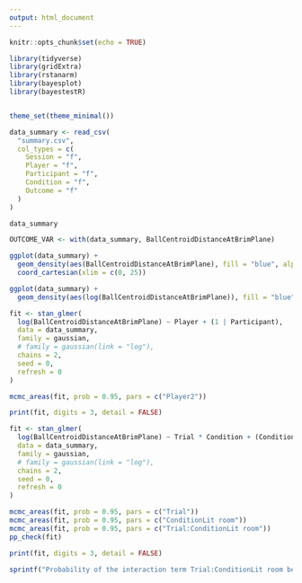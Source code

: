 ---
output: html_document
---

```{r setup, include=FALSE}
knitr::opts_chunk$set(echo = TRUE)

library(tidyverse)
library(gridExtra)
library(rstanarm)
library(bayesplot)
library(bayestestR)


theme_set(theme_minimal())

data_summary <- read_csv(
  "summary.csv",
  col_types = c(
    Session = "f",
    Player = "f",
    Participant = "f",
    Condition = "f",
    Outcome = "f"
  )
)

data_summary

OUTCOME_VAR <- with(data_summary, BallCentroidDistanceAtBrimPlane)
```

```{r}
ggplot(data_summary) +
  geom_density(aes(BallCentroidDistanceAtBrimPlane), fill = "blue", alpha = 0.5) +
  coord_cartesian(xlim = c(0, 25))

ggplot(data_summary) +
  geom_density(aes(log(BallCentroidDistanceAtBrimPlane)), fill = "blue", alpha = 0.5)
```


```{r}
fit <- stan_glmer(
  log(BallCentroidDistanceAtBrimPlane) ~ Player + (1 | Participant),
  data = data_summary,
  family = gaussian,
  # family = gaussian(link = "log"),
  chains = 2,
  seed = 0,
  refresh = 0
)

mcmc_areas(fit, prob = 0.95, pars = c("Player2"))

print(fit, digits = 3, detail = FALSE)
```
```{r}
fit <- stan_glmer(
  log(BallCentroidDistanceAtBrimPlane) ~ Trial * Condition + (Condition | Participant),
  data = data_summary,
  family = gaussian,
  # family = gaussian(link = "log"),
  chains = 2,
  seed = 0,
  refresh = 0
)

mcmc_areas(fit, prob = 0.95, pars = c("Trial"))
mcmc_areas(fit, prob = 0.95, pars = c("ConditionLit room"))
mcmc_areas(fit, prob = 0.95, pars = c("Trial:ConditionLit room"))
pp_check(fit)

print(fit, digits = 3, detail = FALSE)

sprintf("Probability of the interaction term Trial:ConditionLit room being negative (learning being enhanced in lit conditions) is %.1f%%", 100 * mean(as.data.frame(fit)$`Trial:ConditionLit room` < 0)) %>% cat
```




